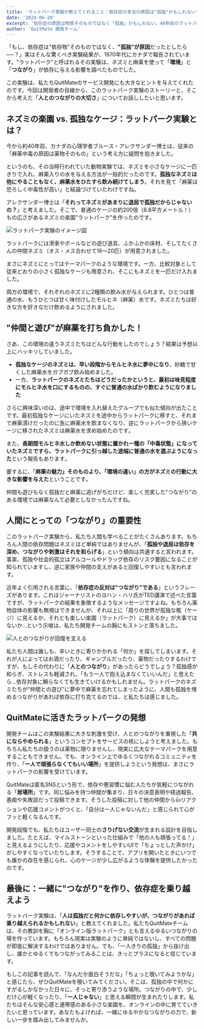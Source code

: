 ```yaml
---
title: 'ラットパーク実験が教えてくれること：依存症の本当の原因は"孤独"かもしれない'
date: '2024-06-20'
excerpt: '依存症の原因は物質そのものではなく「孤独」かもしれない。40年前のラットパーク実験から学ぶ"つながり"の重要性とQuitMateの開発理念について解説します。'
author: 'QuitMate 開発チーム'
---
```


「もし、依存症は"依存物"そのものではなく、**"孤独"が原因**だったとしたら──？」実はそんな驚くべき実験結果が、1970年代にカナダで報告されています。"ラットパーク"と呼ばれるその実験は、ネズミと麻薬を使って「**環境**」と「**つながり**」が依存に与える影響を調べたものでした。

この実験は、私たちQuitMateのサービス開発にも大きなヒントを与えてくれたのです。今回は開発者の目線から、このラットパーク実験のストーリーと、そこから考えた「**人とのつながりの大切さ**」についてお話ししたいと思います。

## ネズミの楽園 vs. 孤独なケージ：ラットパーク実験とは？

今から約40年前、カナダの心理学者ブルース・アレクサンダー博士は、従来の「麻薬中毒の原因は薬物そのもの」という考え方に疑問を抱きました。

というのも、その当時行われていた動物実験では、ネズミを小さなケージに一匹きりで入れ、麻薬入りの水を与える方法が一般的だったのです。**孤独なネズミは他にやることもなく、麻薬水をひたすら飲み続けてしまう**。それを見て「麻薬は恐ろしく中毒性が高い」と結論づけていたわけですね。

アレクサンダー博士は「**それってネズミがあまりに退屈で孤独だからじゃないの？**」と考えました。そこで、普通のケージの約200倍（8.8平方メートル！）もの広さがあるネズミの楽園"ラットパーク"を作ったのです​。

![ラットパーク実験のイメージ図](rat-park.png)

ラットパークには滑車やボールなどの遊び道具、ふかふかの床材、そしてたくさんの仲間ネズミ（オス・メス合わせて16～20匹）が用意されました。

まさにネズミにとってはテーマパークのような環境です。一方、比較対象として従来どおりの小さく孤独なケージも用意され、そこにもネズミを一匹だけ入れました。

両方の環境で、それぞれのネズミに2種類の飲み水が与えられます。ひとつは普通の水、もうひとつは甘く味付けしたモルヒネ（麻薬）水です。ネズミたちは好きな方を好きなだけ飲めるようにされました。

## "仲間と遊び"が麻薬を打ち負かした！

さあ、この環境の違うネズミたちはどんな行動をしたのでしょう？結果は予想以上にハッキリしていました。

* **孤独なケージのネズミは、早い段階からモルヒネ水に夢中になり**、砂糖で甘くした麻薬水をガブガブ飲み始めました​。
* 一方、**ラットパークのネズミたちはどうだったかというと、最初は味見程度にモルヒネ水を口にするものの、すぐに普通の水ばかり飲むようになりました**​

さらに興味深いのは、途中で環境を入れ替えたグループでも似た傾向が出たことです。最初孤独なケージにいたネズミを途中からラットパークに移すと、それまで麻薬漬けだったのに急に麻薬水を飲まなくなり、逆にラットパークから狭いケージに移されたネズミは麻薬水を求め始めたのです​。

また、**長期間モルヒネ水しか飲めない状態に置かれ一種の「中毒状態」になっていたネズミですら、ラットパークに引っ越した途端に普通の水を選ぶようになった**という報告もあります​。

要するに、「**麻薬の魅力」そのものより、「環境の違い」の方がネズミの行動に大きな影響を与えた**ということです​。

仲間も遊びもなく孤独だと麻薬に逃げがちだけど、楽しく充実した"つながり"のある環境では麻薬なんて必要としなかったんですね。

## 人間にとっての「つながり」の重要性

このラットパーク実験から、私たち人間も学べることがたくさんあります。もちろん人間の依存問題はネズミほど単純ではありませんが、「**孤独や退屈は依存を深め、つながりや刺激はそれを和らげる**」という傾向は共通すると言われます。事実、孤独や社会的孤立はアルコールやドラッグ依存のリスク要因になることが知られていますし、逆に家族や仲間の支えがあると回復しやすいとも言われます。

近年よく引用される言葉に、「**依存症の反対は"つながり"である**」というフレーズがあります。これはジャーナリストのヨハン・ハリ氏がTED講演で述べた言葉ですが、ラットパークの結果を象徴するようなメッセージですよね。もちろん薬物自体の影響も無視はできませんが、それ以上に「周りの世界が孤独な檻（ケージ）に見えるか、それとも楽しい楽園（ラットパーク）に見えるか」が大事ではないか…という示唆は、私たち開発チームの胸にもストンと落ちました​。

![人とのつながりが回復を支える](connection.png)

私たち人間は誰しも、辛いときに寄りかかれる「何か」を探してしまいます。それが人によってはお酒だったり、ギャンブルだったり、薬物だったりするわけですが、もしその代わりに「**人とのつながり**」があったらどうでしょう？孤独感が和らぎ、ストレスも軽減され、「もう一人で抱え込まなくていいんだ」と思えたら…依存対象に頼らなくても生きていけるかもしれません。ラットパークのネズミたちが"仲間との遊び"に夢中で麻薬を忘れてしまったように、人間も孤独を埋めるつながりがあれば依存に打ち克てるのでは、と私たちは感じました。

## QuitMateに活きたラットパークの発想

開発チームはこの実験結果に大きな刺激を受け、人とのつながりを重視した「**共にならやめられる**」というコンセプトをサービスの核にしようと考えました。もちろん私たちの扱うのは薬物に限りませんし、現実に広大なテーマパークを用意することもできません。でも、オンライン上でゆるくつながれるコミュニティを作り、「**一人で頑張らなくてもいい場所**」を提供しようという発想は、まさにラットパークの影響を受けています。

QuitMateは匿名SNSという形で、依存や悪習慣に悩む人たちが気軽につながれる「**居場所**」です。同じ悩みを持つ仲間が集まり、日々の決意表明や経過報告、愚痴や失敗談だって投稿できます。そうした投稿に対して他の仲間から👍リアクションや応援コメントがつくと、「自分は一人じゃないんだ」と感じられて心がフッと軽くなるんです。

開発段階でも、私たちはユーザー同士の**さりげない交流**が生まれる設計を目指しました。たとえば、マイルストーンといった仕組みで「他の人も頑張ってる！」と見えるようにしたり、応援やコメントをしやすいUIで「ちょっとした声かけ」がしやすくなっていたりします。そうすることで、アプリを開いたときにいつでも誰かの存在を感じられ、心のケージが少し広がるような体験を提供したかったのです。

## 最後に：一緒に"つながり"を作り、依存症を乗り越えよう

ラットパーク実験は、「**人は孤独だと何かに依存しやすいが、つながりがあれば乗り越えられるかもしれない**」と教えてくれました。私たちQuitMateチームは、その教訓を胸に「オンライン版ラットパーク」とも言えるゆるいつながりの場を作っています。もちろん現実は実験のように単純ではないし、すべての問題が即座に解決するわけではありません。でも、「一人きりの孤独」から抜け出し、誰かとゆるくでもつながってみることは、きっとプラスになると信じています。

もしこの記事を読んで、「なんだか面白そうだな」「ちょっと覗いてみようかな」と感じたら、ぜひQuitMateを覗いてみてください。そこは、孤独の中で何かにすがるしかなかった日々に、そっと寄り添うような場所。つながりの中で、少しだけ心が軽くなったり、「**一人じゃない**」と思える瞬間が生まれたりします。私たちはそんな安心感と連帯感のある小さな楽園を、オンラインの中に育てていきたいと思っています。あなたもよければ、一緒にゆるやかなつながりの力で、新しい一歩を踏み出してみませんか。 